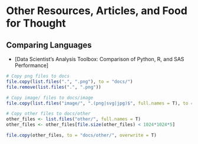 # Other Resources, Articles, and Food for Thought

## Comparing Languages

- [Data Scientist’s Analysis Toolbox: Comparison of Python, R, and SAS Performance]



```r
# Copy png files to docs
file.copy(list.files(".", ".png"), to = "docs/")
file.remove(list.files(".", ".png"))

# Copy image/ files to docs/image
file.copy(list.files("image/", ".(png|svg|jpg)$", full.names = T), to = "docs/image/", overwrite = T)

# Copy other files to docs/other
other_files <- list.files("other/", full.names = T)
other_files <- other_files[file.size(other_files) < 1024*1024*5]

file.copy(other_files, to = "docs/other/", overwrite = T)
```
